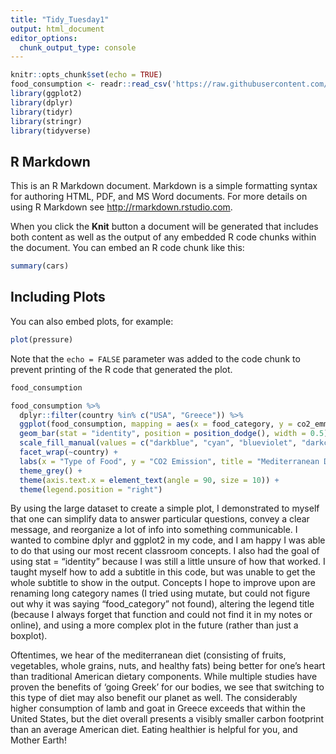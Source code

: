 ```yaml
---
title: "Tidy_Tuesday1"
output: html_document
editor_options: 
  chunk_output_type: console
---
```


```r
knitr::opts_chunk$set(echo = TRUE)
food_consumption <- readr::read_csv('https://raw.githubusercontent.com/rfordatascience/tidytuesday/master/data/2020/2020-02-18/food_consumption.csv')
library(ggplot2)
library(dplyr)
library(tidyr)
library(stringr)
library(tidyverse)
```

## R Markdown

This is an R Markdown document. Markdown is a simple formatting syntax for authoring HTML, PDF, and MS Word documents. For more details on using R Markdown see <http://rmarkdown.rstudio.com>.

When you click the **Knit** button a document will be generated that includes both content as well as the output of any embedded R code chunks within the document. You can embed an R code chunk like this:

```r
summary(cars)
```

## Including Plots

You can also embed plots, for example:

```r
plot(pressure)
```

Note that the `echo = FALSE` parameter was added to the code chunk to prevent printing of the R code that generated the plot.

```r
food_consumption

food_consumption %>%
  dplyr::filter(country %in% c("USA", "Greece")) %>%
  ggplot(food_consumption, mapping = aes(x = food_category, y = co2_emmission, fill = food_category)) +
  geom_bar(stat = "identity", position = position_dodge(), width = 0.5) +
  scale_fill_manual(values = c("darkblue", "cyan", "blueviolet", "darkcyan", "dodgerblue", "lightgoldenrod4", "hotpink4", "forestgreen", "indianred3", "lightgoldenrod", "black")) +
  facet_wrap(~country) +
  labs(x = "Type of Food", y = "CO2 Emission", title = "Mediterranean Diet vs. American Diet CO2 Emissions") +
  theme_grey() +
  theme(axis.text.x = element_text(angle = 90, size = 10)) +
  theme(legend.position = "right") 

```

By using the large dataset to create a simple plot, I demonstrated to myself that one can simplify data to answer particular questions, convey a clear message, and reorganize a lot of info into something communicable. I wanted to combine dplyr and ggplot2 in my code, and I am happy I was able to do that using our most recent classroom concepts. I also had the goal of using stat = "identity" because I was still a little unsure of how that worked. I taught myself how to add a subtitle in this code, but was unable to get the whole subtitle to show in the output. Concepts I hope to improve upon are renaming long category names (I tried using mutate, but could not figure out why it was saying "food_category" not found), altering the legend title (because I always forget that function and could not find it in my notes or online), and using a more complex plot in the future (rather than just a boxplot). 

Oftentimes, we hear of the mediterranean diet (consisting of fruits, vegetables, whole grains, nuts, and healthy fats) being better for one's heart than traditional American dietary components. While multiple studies have proven the benefits of 'going Greek' for our bodies, we see that switching to this type of diet may also benefit our planet as well. The considerably higher consumption of lamb and goat in Greece exceeds that within the United States, but the diet overall presents a visibly smaller carbon footprint than an average American diet. Eating healthier is helpful for you, and Mother Earth!

